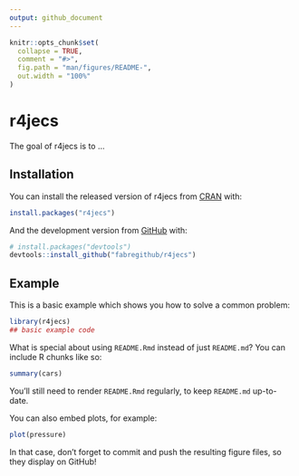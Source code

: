 ```yaml
---
output: github_document
---
```


<!-- README.md is generated from README.Rmd. Please edit that file -->

```r
knitr::opts_chunk$set(
  collapse = TRUE,
  comment = "#>",
  fig.path = "man/figures/README-",
  out.width = "100%"
)
```

# r4jecs

<!-- badges: start -->
<!-- badges: end -->

The goal of r4jecs is to ...

## Installation

You can install the released version of r4jecs from [CRAN](https://CRAN.R-project.org) with:

``` r
install.packages("r4jecs")
```

And the development version from [GitHub](https://github.com/) with:

``` r
# install.packages("devtools")
devtools::install_github("fabregithub/r4jecs")
```
## Example

This is a basic example which shows you how to solve a common problem:

```r
library(r4jecs)
## basic example code
```

What is special about using `README.Rmd` instead of just `README.md`? You can include R chunks like so:

```r
summary(cars)
```

You'll still need to render `README.Rmd` regularly, to keep `README.md` up-to-date.

You can also embed plots, for example:

```r
plot(pressure)
```

In that case, don't forget to commit and push the resulting figure files, so they display on GitHub!
